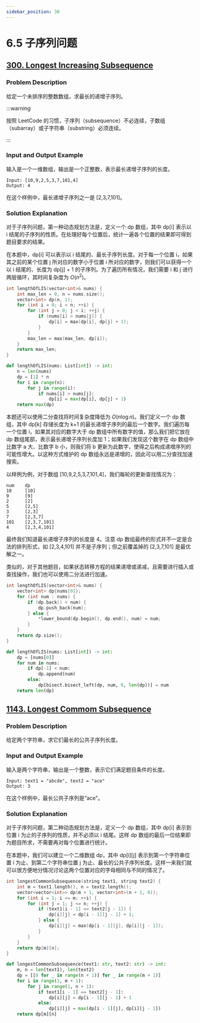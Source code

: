 ```yaml
---
sidebar_position: 30
---
```


# 6.5 子序列问题

## [300. Longest Increasing Subsequence](https://leetcode.com/problems/longest-increasing-subsequence/)

### Problem Description

给定一个未排序的整数数组，求最长的递增子序列。

:::warning

按照 LeetCode 的习惯，子序列（subsequence）不必连续，子数组（subarray）或子字符串（substring）必须连续。

:::

### Input and Output Example

输入是一个一维数组，输出是一个正整数，表示最长递增子序列的长度。

```
Input: [10,9,2,5,3,7,101,4]
Output: 4
```

在这个样例中，最长递增子序列之一是 [2,3,7,101]。

### Solution Explanation

对于子序列问题，第一种动态规划方法是，定义一个 dp 数组，其中 dp[i] 表示以 i 结尾的子序列的性质。在处理好每个位置后，统计一遍各个位置的结果即可得到题目要求的结果。

在本题中，dp[i] 可以表示以 i 结尾的、最长子序列长度。对于每一个位置 i，如果其之前的某个位置 j 所对应的数字小于位置 i 所对应的数字，则我们可以获得一个以 i 结尾的、长度为 dp[j] + 1 的子序列。为了遍历所有情况，我们需要 i 和 j 进行两层循环，其时间复杂度为 $O(n^2)$。

<Tabs>
<TabItem value="cpp" label="C++">

```cpp
int lengthOfLIS(vector<int>& nums) {
    int max_len = 0, n = nums.size();
    vector<int> dp(n, 1);
    for (int i = 0; i < n; ++i) {
        for (int j = 0; j < i; ++j) {
            if (nums[i] > nums[j]) {
                dp[i] = max(dp[i], dp[j] + 1);
            }
        }
        max_len = max(max_len, dp[i]);
    }
    return max_len;
}
```

</TabItem>
<TabItem value="py" label="Python">

```py
def lengthOfLIS(nums: List[int]) -> int:
    n = len(nums)
    dp = [1] * n
    for i in range(n):
        for j in range(i):
            if nums[i] > nums[j]:
                dp[i] = max(dp[i], dp[j] + 1)
    return max(dp)
```

</TabItem>

</Tabs>

本题还可以使用二分查找将时间复杂度降低为 $O(n \log n)$。我们定义一个 dp 数组，其中 dp[k] 存储长度为 k+1 的最长递增子序列的最后一个数字。我们遍历每一个位置 i，如果其对应的数字大于 dp 数组中所有数字的值，那么我们把它放在 dp 数组尾部，表示最长递增子序列长度加 1；如果我们发现这个数字在 dp 数组中比数字 a 大、比数字 b 小，则我们将 b 更新为此数字，使得之后构成递增序列的可能性增大。以这种方式维护的 dp 数组永远是递增的，因此可以用二分查找加速搜索。

以样例为例，对于数组 [10,9,2,5,3,7,101,4]，我们每轮的更新查找情况为：

```
num    dp
10     [10]
9      [9]
2      [2]
5      [2,5]
3      [2,3]
7      [2,3,7]
101    [2,3,7,101]
4      [2,3,4,101]
```

最终我们知道最长递增子序列的长度是 4。注意 dp 数组最终的形式并不一定是合法的排列形式，如 [2,3,4,101] 并不是子序列；但之前覆盖掉的 [2,3,7,101] 是最优解之一。

类似的，对于其他题目，如果状态转移方程的结果递增或递减，且需要进行插入或查找操作，我们也可以使用二分法进行加速。

<Tabs>
<TabItem value="cpp" label="C++">

```cpp
int lengthOfLIS(vector<int>& nums) {
    vector<int> dp{nums[0]};
    for (int num : nums) {
        if (dp.back() < num) {
            dp.push_back(num);
        } else {
            *lower_bound(dp.begin(), dp.end(), num) = num;
        }
    }
    return dp.size();
}
```

</TabItem>
<TabItem value="py" label="Python">

```py
def lengthOfLIS(nums: List[int]) -> int:
    dp = [nums[0]]
    for num in nums:
        if dp[-1] < num:
            dp.append(num)
        else:
            dp[bisect.bisect_left(dp, num, 0, len(dp))] = num
    return len(dp)
```

</TabItem>

</Tabs>

## [1143. Longest Commom Subsequence](https://leetcode.com/problems/longest-common-subsequence/)

### Problem Description

给定两个字符串，求它们最长的公共子序列长度。

### Input and Output Example

输入是两个字符串，输出是一个整数，表示它们满足题目条件的长度。

```
Input: text1 = "abcde", text2 = "ace"
Output: 3
```

在这个样例中，最长公共子序列是“ace”。

### Solution Explanation

对于子序列问题，第二种动态规划方法是，定义一个 dp 数组，其中 dp[i] 表示到位置 i 为止的子序列的性质，并不必须以 i 结尾。这样 dp 数组的最后一位结果即为题目所求，不需要再对每个位置进行统计。

在本题中，我们可以建立一个二维数组 dp，其中 dp[i][j] 表示到第一个字符串位置 i 为止、到第二个字符串位置 j 为止、最长的公共子序列长度。这样一来我们就可以很方便地分情况讨论这两个位置对应的字母相同与不同的情况了。

<Tabs>
<TabItem value="cpp" label="C++">

```cpp
int longestCommonSubsequence(string text1, string text2) {
    int m = text1.length(), n = text2.length();
    vector<vector<int>> dp(m + 1, vector<int>(n + 1, 0));
    for (int i = 1; i <= m; ++i) {
        for (int j = 1; j <= n; ++j) {
            if (text1[i - 1] == text2[j - 1]) {
                dp[i][j] = dp[i - 1][j - 1] + 1;
            } else {
                dp[i][j] = max(dp[i - 1][j], dp[i][j - 1]);
            }
        }
    }
    return dp[m][n];
}
```

</TabItem>
<TabItem value="py" label="Python">

```py
def longestCommonSubsequence(text1: str, text2: str) -> int:
    m, n = len(text1), len(text2)
    dp = [[0 for _ in range(n + 1)] for _ in range(m + 1)]
    for i in range(1, m + 1):
        for j in range(1, n + 1):
            if text1[i - 1] == text2[j - 1]:
                dp[i][j] = dp[i - 1][j - 1] + 1
            else:
                dp[i][j] = max(dp[i - 1][j], dp[i][j - 1])
    return dp[m][n]
```

</TabItem>

</Tabs>